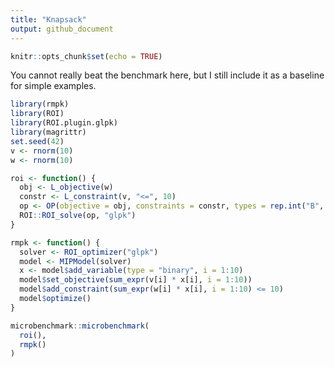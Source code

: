 ```yaml
---
title: "Knapsack"
output: github_document
---
```


```r
knitr::opts_chunk$set(echo = TRUE)
```

You cannot really beat the benchmark here, but I still include it as a baseline for simple examples.

```r
library(rmpk)
library(ROI)
library(ROI.plugin.glpk)
library(magrittr)
set.seed(42)
v <- rnorm(10)
w <- rnorm(10)

roi <- function() {
  obj <- L_objective(w)
  constr <- L_constraint(v, "<=", 10)
  op <- OP(objective = obj, constraints = constr, types = rep.int("B", 10), maximum = FALSE)
  ROI::ROI_solve(op, "glpk")
}

rmpk <- function() {
  solver <- ROI_optimizer("glpk")
  model <- MIPModel(solver)
  x <- model$add_variable(type = "binary", i = 1:10)
  model$set_objective(sum_expr(v[i] * x[i], i = 1:10))
  model$add_constraint(sum_expr(w[i] * x[i], i = 1:10) <= 10)
  model$optimize()
}

microbenchmark::microbenchmark(
  roi(),
  rmpk()
)
```

